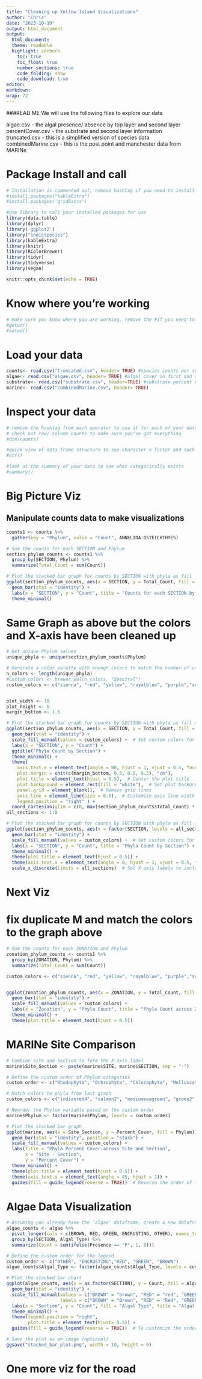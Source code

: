```yaml
---
title: "Cleaning up Yellow Island Visualizations"
author: "Chris"
date: "2023-10-19"
output: html_document
output: 
  html_document: 
  theme: readable 
  highlight: zenburn 
    toc: true 
    toc_float: true 
    number_sections: true 
    code_folding: show 
    code_download: true 
editor: 
markdown: 
wrap: 72 
---
```


###READ ME We will use the following files to explore our data

algae.csv - the algal presence/ absence by top layer and second layer percentCover.csv - the substrate and second layer information 
truncated.csv - this is a simplified version of species data
combinedMarine.csv - this is the post point and manchester data from MARINe

# Package Install and call
```r

# Installation is commented out, remove hashtag if you need to install
#install.packages("kableExtra")
#install.packages('gridExtra')

```

```r

#Use library to call your installed packages for use
library(data.table)
library(dplyr)
library('ggplot2')
library("indicspecies")
library(kableExtra)
library(knitr)
library(RColorBrewer)
library(tidyr)
library(tidyverse)
library(vegan)

```

```r
knitr::opts_chunk$set(echo = TRUE)
```

# Know where you're working
```r

# make sure you know where you are working, remove the #if you need to make this work
#getwd()
#setwd()

```

# Load your data
```r

counts<- read.csv("truncated.csv", header= TRUE) #species counts per section
algae<- read.csv("algae.csv", header= TRUE) #algal cover in first and second layer of each quadrat
substrate<- read.csv("substrate.csv", header=TRUE) #substrate percent cover in first and second layer of each quadrat
marine<- read.csv("combinedMarine.csv", header= TRUE)

```

# Inspect your data
```r

# remove the hashtag from each operator to use it for each of your data sets
# check out row/ column counts to make sure you've got everything
#dim(counts)

#quick view of data frame structure to see character v factor and such
#str()

#look at the summary of your data to see what categorically exists
#summary()

```
# Big Picture Viz
## Manipulate counts data to make visualizations
```r

counts1 <- counts %>%
  gather(key = "Phylum", value = "Count", ANNELIDA:OSTEICHTHYES)

# Sum the counts for each SECTION and Phylum
section_phylum_counts <- counts1 %>%
  group_by(SECTION, Phylum) %>%
  summarize(Total_Count = sum(Count))

# Plot the stacked bar graph for counts by SECTION with phyla as fill
ggplot(section_phylum_counts, aes(x = SECTION, y = Total_Count, fill = Phylum)) +
  geom_bar(stat = "identity") +
  labs(x = "SECTION", y = "Count", title = "Counts for each SECTION by Phylum") +
  theme_minimal()

```

# Same Graph as above but the colors and X-axis have been cleaned up
```r

# Get unique Phylum values
unique_phyla <- unique(section_phylum_counts$Phylum)

# Generate a color palette with enough colors to match the number of unique Phylum values
n_colors <- length(unique_phyla)
#custom_colors <- brewer.pal(n_colors, "Spectral")
custom_colors <- c("sienna", "red", "yellow", "royalblue", "purple","seagreen", "black", "orange", "lightgrey")


plot_width <- 10
plot_height <- 6
margin_bottom <- 1.5

# Plot the stacked bar graph for counts by SECTION with phyla as fill and custom colors
ggplot(section_phylum_counts, aes(x = SECTION, y = Total_Count, fill = Phylum)) +
  geom_bar(stat = "identity") +
  scale_fill_manual(values = custom_colors) +  # Set custom colors for the phyla
  labs(x = "SECTION", y = "Count") +
  ggtitle("Phyla Count by Section") +
  theme_minimal() +
  theme(
    axis.text.x = element_text(angle = 90, hjust = 1, vjust = 0.5, face = "bold"),
    plot.margin = unit(c(margin_bottom, 0.5, 0.5, 0.5), "cm"),
    plot.title = element_text(hjust = 0.5),  # Center the plot title
    plot.background = element_rect(fill = "white"),  # Set plot background color
    panel.grid = element_blank(),  # Remove grid lines
    axis.line = element_line(size = 0.5),  # Customize axis line width
    legend.position = "right" ) +
  coord_cartesian(ylim = c(0, max(section_phylum_counts$Total_Count) * 1.1))  # Adjust Y-axis limits# Plot the stacked bar graph for counts by SECTION with phyla as fill and custom colors
all_sections <- 1:8

# Plot the stacked bar graph for counts by SECTION with phyla as fill and custom colors
ggplot(section_phylum_counts, aes(x = factor(SECTION, levels = all_sections), y = Total_Count, fill = Phylum)) +
  geom_bar(stat = "identity") +
  scale_fill_manual(values = custom_colors) +  # Set custom colors for the phyla
  labs(x = "SECTION", y = "Count", title = "Phyla Count by Section") +
  theme_minimal() +
  theme(plot.title = element_text(hjust = 0.5)) +
  theme(axis.text.x = element_text(angle = 0, hjust = 1, vjust = 0.5, face = "bold")) +
  scale_x_discrete(limits = all_sections)  # Set X-axis labels to include all sections from 1 to 8

```

# Next Viz
# fix duplicate M and match the colors to the graph above
```r

# Sum the counts for each ZONATION and Phylum
zonation_phylum_counts <- counts1 %>%
  group_by(ZONATION, Phylum) %>%
  summarize(Total_Count = sum(Count))

custom_colors <- c("sienna", "red", "yellow", "royalblue", "purple","seagreen", "black", "orange", "lightgrey")


ggplot(zonation_phylum_counts, aes(x = ZONATION, y = Total_Count, fill = Phylum)) +
  geom_bar(stat = "identity") +
  scale_fill_manual(values = custom_colors) +
  labs(x = "Zonation", y = "Phyla Count", title = "Phyla Count across Zonation") +
  theme_minimal() +
  theme(plot.title = element_text(hjust = 0.5))

```

# MARINe Site Comparison
```r

# Combine Site and Section to form the X-axis label
marine$Site_Section <- paste(marine$SITE, marine$SECTION, sep = "-")

# Define the custom order of Phylum categories
custom_order <- c("Rhodophyta", "Ochrophyta", "Chlorophyta", "Mollusca", "Cnidaria",  "Arthropoda")

# Match colors to phyla from last graph
custom_colors <- c("indianred4", "salmon2", "mediumseagreen", "green2", "royalblue","red")

# Reorder the Phylum variable based on the custom order
marine$Phylum <- factor(marine$Phylum, levels = custom_order)

# Plot the stacked bar graph
ggplot(marine, aes(x = Site_Section, y = Percent_Cover, fill = Phylum)) +
  geom_bar(stat = "identity", position = "stack") +
  scale_fill_manual(values = custom_colors) +
  labs(title = "Phyla Percent Cover across Site and Section",
       x = "Site - Section",
       y = "Percent Cover") +
  theme_minimal() +
  theme(plot.title = element_text(hjust = 0.5)) +
  theme(axis.text.x = element_text(angle = 45, hjust = 1)) +
  guides(fill = guide_legend(reverse = TRUE))  # Reverse the order of the legend

```
# Algae Data Visualization
```r


# Assuming you already have the 'algae' dataframe, create a new dataframe with the desired format
algae_counts <- algae %>%
  pivot_longer(cols = c(BROWN, RED, GREEN, ENCRUSTING, OTHER), names_to = "Algal_Type", values_to = "Presence") %>%
  group_by(SECTION, Algal_Type) %>%
  summarize(Count = sum(ifelse(Presence == "P", 1, 0)))

# Define the custom order for the legend
custom_order <- c("OTHER", "ENCRUSTING","RED", "GREEN", "BROWN")
algae_counts$Algal_Type <- factor(algae_counts$Algal_Type, levels = custom_order)

# Plot the stacked bar chart
ggplot(algae_counts, aes(x = as.factor(SECTION), y = Count, fill = Algal_Type)) +
  geom_bar(stat = "identity") +
  scale_fill_manual(values = c("BROWN" = "brown", "RED" = "red", "GREEN" = "seagreen4", "ENCRUSTING" = "purple", "OTHER" = "gray"),
                    labels = c("BROWN" = "Brown", "RED" = "Red", "GREEN" = "Green", "ENCRUSTING" = "Encrusting", "OTHER" = "Other")) +
  labs(x = "Section", y = "Count", fill = "Algal Type", title = "Algal Cover by Section") +
  theme_minimal() +
  theme(legend.position = "right",
        plot.title = element_text(hjust= 0.5)) +
  guides(fill = guide_legend(reverse = TRUE))  # To customize the order of names in the legend

# Save the plot as an image (optional)
ggsave("stacked_bar_plot.png", width = 10, height = 6)


```

# One more viz for the road
```r

```
